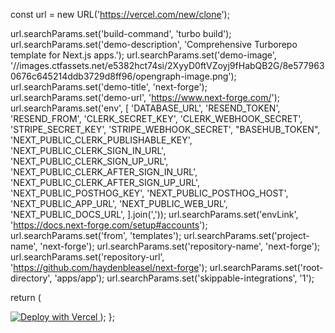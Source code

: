   const url = new URL('https://vercel.com/new/clone');

url.searchParams.set('build-command', 'turbo build');
url.searchParams.set('demo-description', 'Comprehensive Turborepo template for Next.js apps.');
url.searchParams.set('demo-image', '//images.ctfassets.net/e5382hct74si/2XyyD0ftVZoyj9fHabQB2G/8e5779630676c645214ddb3729d8ff96/opengraph-image.png');
url.searchParams.set('demo-title', 'next-forge');
url.searchParams.set('demo-url', 'https://www.next-forge.com/');
url.searchParams.set('env', [
'DATABASE_URL',
'RESEND_TOKEN',
'RESEND_FROM',
'CLERK_SECRET_KEY',
'CLERK_WEBHOOK_SECRET',
'STRIPE_SECRET_KEY',
'STRIPE_WEBHOOK_SECRET',
"BASEHUB_TOKEN",
'NEXT_PUBLIC_CLERK_PUBLISHABLE_KEY',
'NEXT_PUBLIC_CLERK_SIGN_IN_URL',
'NEXT_PUBLIC_CLERK_SIGN_UP_URL',
'NEXT_PUBLIC_CLERK_AFTER_SIGN_IN_URL',
'NEXT_PUBLIC_CLERK_AFTER_SIGN_UP_URL',
'NEXT_PUBLIC_POSTHOG_KEY',
'NEXT_PUBLIC_POSTHOG_HOST',
'NEXT_PUBLIC_APP_URL',
'NEXT_PUBLIC_WEB_URL',
'NEXT_PUBLIC_DOCS_URL',
].join(','));
url.searchParams.set('envLink', 'https://docs.next-forge.com/setup#accounts');
url.searchParams.set('from', 'templates');
url.searchParams.set('project-name', 'next-forge');
url.searchParams.set('repository-name', 'next-forge');
url.searchParams.set('repository-url', 'https://github.com/haydenbleasel/next-forge');
url.searchParams.set('root-directory', 'apps/app');
url.searchParams.set('skippable-integrations', '1');

return (

<a href={url.toString()}>
  <img src="https://vercel.com/button" alt="Deploy with Vercel" />
</a>
); };

